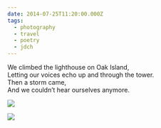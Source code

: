 ```yaml
---
date: 2014-07-25T11:20:00.000Z
tags:
  - photography
  - travel
  - poetry
  - jdch
---
```

We climbed the lighthouse on Oak Island,<br/>
Letting our voices echo up and through the tower.<br/>
Then a storm came,<br/>
And we couldn’t hear ourselves anymore.

![](../../assets/photos/20140724-IMG_4716.jpg)

![](../../assets/photos/20140725-IMG_4787.jpg)